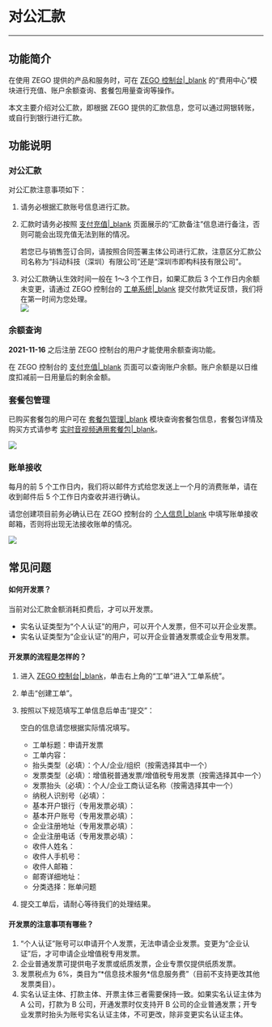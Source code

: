 # 对公汇款

- - -

## 功能简介

在使用 ZEGO 提供的产品和服务时，可在 [ZEGO 控制台\|_blank](https://console.zego.im) 的“费用中心”模块进行充值、账户余额查询、套餐包用量查询等操作。

本文主要介绍对公汇款，即根据 ZEGO 提供的汇款信息，您可以通过网银转账，或自行到银行进行汇款。

## 功能说明

### 对公汇款

对公汇款注意事项如下：

1. 请务必根据汇款账号信息进行汇款。
2. 汇款时请务必按照 [支付充值\|_blank](https://console.zego.im/spendingCenter/recharge) 页面展示的“汇款备注”信息进行备注，否则可能会出现充值无法到账的情况。   
    <div class = 'mk-warning'>

    若您已与销售签订合同，请按照合同签署主体公司进行汇款，注意区分汇款公司名称为“抖动科技（深圳）有限公司”还是“深圳市即构科技有限公司”。
    </div>
3. 对公汇款确认生效时间一般在 1～3 个工作日，如果汇款后 3 个工作日内余额未变更，请通过 ZEGO 控制台的 [工单系统\|_blank](https://console.zego.im/workorder/create) 提交付款凭证反馈，我们将在第一时间为您处理。   
![](/Pics/console/00007.png)


### 余额查询

<div class="mk-warning">

**2021-11-16** 之后注册 ZEGO 控制台的用户才能使用余额查询功能。 
</div>

在 ZEGO 控制台的 [支付充值\|_blank](https://console.zego.im/spendingCenter/recharge) 页面可以查询账户余额。账户余额是以日维度扣减前一日用量后的剩余金额。


### 套餐包管理

已购买套餐包的用户可在 [套餐包管理\|_blank](https://console.zego.im/spendingCenter/packages) 模块查询套餐包信息，套餐包详情及购买方式请参考 [实时音视频通用套餐包\|_blank](#9185)。

![](/Pics/console/00008.png)

### 账单接收

每月的前 5 个工作日内，我们将以邮件方式给您发送上一个月的消费账单，请在收到邮件后 5 个工作日内查收并进行确认。

<div class="mk-warning">

请您创建项目前务必确认已在 ZEGO 控制台的 [个人信息\|_blank](https://console.zego.im/profile/userinfo) 中填写账单接收邮箱，否则将出现无法接收账单的情况。  
</div>

![](/Pics/console/00009.png)

## 常见问题

#### 如何开发票？

当前对公汇款金额消耗扣费后，才可以开发票。

- 实名认证类型为“个人认证”的用户，可以开个人发票，但不可以开企业发票。
- 实名认证类型为“企业认证”的用户，可以开企业普通发票或企业专用发票。

#### 开发票的流程是怎样的？

1. 进入 [ZEGO 控制台\|_blank](https://console.zego.im)，单击右上角的“工单”进入“工单系统”。

2. 单击“创建工单”。

3. 按照以下规范填写工单信息后单击“提交”：   

    <div class="mk-hint">

    空白的信息请您根据实际情况填写。
    </div>    

    - 工单标题：申请开发票    
    - 工单内容：   
    - 抬头类型（必填）：个人/企业/组织（按需选择其中一个）    
    - 发票类型（必填）：增值税普通发票/增值税专用发票（按需选择其中一个）   
    - 发票抬头（必填）：个人/企业工商认证名称（按需选择其中一个）   
    - 纳税人识别号（必填）：   
    - 基本开户银行（专用发票必填）：   
    - 基本开户账号（专用发票必填）：   
    - 企业注册地址（专用发票必填）：    
    - 企业注册电话（专用发票必填）：   
    - 收件人姓名：   
    - 收件人手机号：   
    - 收件人邮箱：    
    - 邮寄详细地址：    
    - 分类选择：账单问题       

3. 提交工单后，请耐心等待我们的处理结果。

#### 开发票的注意事项有哪些？

1. “个人认证”账号可以申请开个人发票，无法申请企业发票。变更为“企业认证”后，才可申请企业增值税专用发票。
2. 企业普通发票可提供电子发票或纸质发票，企业专票仅提供纸质发票。
3. 发票税点为 6%，类目为“\*信息技术服务*信息服务费”（目前不支持更改其他发票类目）。
4. 实名认证主体、打款主体、开票主体三者需要保持一致。如果实名认证主体为 A 公司，打款为 B 公司，开通发票时仅支持开 B 公司的企业普通发票；开专业发票时抬头为账号实名认证主体，不可更改，除非变更实名认证主体。
